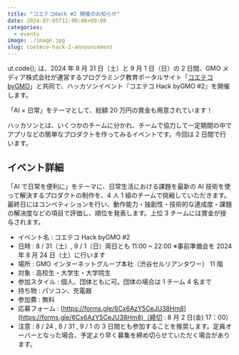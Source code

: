 ```yaml
---
title: "コエテコHack #2 開催のお知らせ"
date: 2024-07-05T12:00:00+09:00
categories:
  - events
image: ./image.jpg
slug: coeteco-hack-2-announcement
---
```


ut.code(); は、2024 年 8 月 31 日（土）と 9 月 1 日（日）の 2 日間、GMO メディア株式会社が運営するプログラミング教育ポータルサイト「[コエテコ byGMO](https://coeteco.jp/)」と共同で、ハッカソンイベント『コエテコ Hack byGMO #2』を開催します。

「AI × 日常」をテーマとして、総額 20 万円の賞金も用意されています！

ハッカソンとは、いくつかのチームに分かれ、チームで協力して一定期間の中でアプリなどの簡単なプロダクトを作ってみるイベントです。今回は 2 日間で行います。

## イベント詳細

「AI で日常を便利に」をテーマに、日常生活における課題を最新の AI 技術を使って解決するプロダクトの制作を、4 人 1 組のチームで挑戦していただきます。最終日にはコンペティションを行い、動作能力・独創性・技術的な達成度・課題の解決度などの項目で評価し、順位を発表します。上位 3 チームには賞金が授与されます。

- イベント名 : コエテコ Hack byGMO #2
- 日時 : 8 / 31（土）, 9 / 1（日）両日とも 11:00 ~ 22:00 ※事前準備会を 2024 年 8 月 24 日（土）に行います
- 場所 : GMO インターネットグループ本社（渋谷セルリアンタワー） 11 階
- 対象 : 高校生・大学生・大学院生
- 参加スタイル : 個人、団体ともに可。団体の場合は 1 チーム 4 名まで
- 持ち物 : パソコン、充電器
- 参加費 : 無料
- 応募フォーム : [https://forms.gle/6Cx6AzY5CeJU38Hm8](https://forms.gle/6Cx6AzY5CeJU38Hm8)（締切 : 8 月 2 日(金) 17：00）
- 注意 : 8 / 24 , 8 / 31 , 9 / 1 の 3 日間とも参加することを推奨します。定員オーバーとなった場合、予定より早く募集を締め切らせていただく場合があります。
